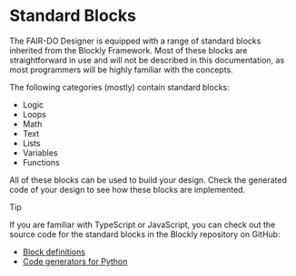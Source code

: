 # Standard Blocks

The FAIR-DO Designer is equipped with a range of standard blocks inherited from the Blockly Framework. Most of these blocks are straightforward in use
and will not be described in this documentation, as most programmers will be highly familiar with the concepts.

The following categories (mostly) contain standard blocks:

 - Logic
 - Loops
 - Math
 - Text
 - Lists
 - Variables
 - Functions

All of these blocks can be used to build your design. Check the generated code of your design to see how these blocks are implemented.

> [!tip]
>
> If you are familiar with TypeScript or JavaScript, you can check out the source code for the standard blocks in the Blockly repository on GitHub:
> - [Block definitions](https://github.com/google/blockly/tree/master/blocks)
> - [Code generators for Python](https://github.com/google/blockly/tree/master/generators/python)